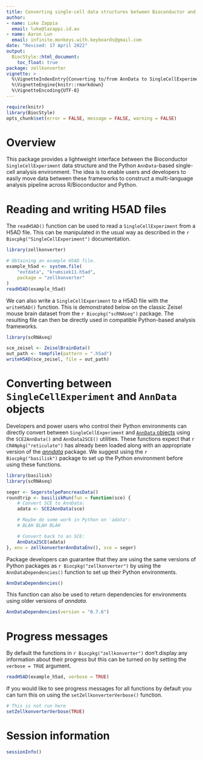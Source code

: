 ```yaml
---
title: Converting single-cell data structures between Bioconductor and Python
author: 
- name: Luke Zappia
  email: luke@lazappi.id.au
- name: Aaron Lun
  email: infinite.monkeys.with.keyboards@gmail.com
date: "Revised: 17 April 2022"
output:
  BiocStyle::html_document:
    toc_float: true
package: zellkonverter 
vignette: >
  %\VignetteIndexEntry{Converting to/from AnnData to SingleCellExperiments}
  %\VignetteEngine{knitr::rmarkdown}
  %\VignetteEncoding{UTF-8}    
---
```


```r
require(knitr)
library(BiocStyle)
opts_chunk$set(error = FALSE, message = FALSE, warning = FALSE)
```

Overview
========

This package provides a lightweight interface between the Bioconductor
`SingleCellExperiment` data structure and the Python `AnnData`-based single-cell
analysis environment. The idea is to enable users and developers to easily move
data between these frameworks to construct a multi-language analysis pipeline
across R/Bioconductor and Python.

Reading and writing H5AD files
==============================

The `readH5AD()` function can be used to read a `SingleCellExperiment` from a
H5AD file. This can be manipulated in the usual way as described in the
`r Biocpkg("SingleCellExperiment")` documentation.

```r
library(zellkonverter)

# Obtaining an example H5AD file.
example_h5ad <- system.file(
    "extdata", "krumsiek11.h5ad",
    package = "zellkonverter"
)
readH5AD(example_h5ad)
```

We can also write a `SingleCellExperiment` to a H5AD file with the
`writeH5AD()` function. This is demonstrated below on the classic Zeisel mouse
brain dataset from the `r Biocpkg("scRNAseq")` package. The resulting file can
then be directly used in compatible Python-based analysis frameworks.

```r
library(scRNAseq)

sce_zeisel <- ZeiselBrainData()
out_path <- tempfile(pattern = ".h5ad")
writeH5AD(sce_zeisel, file = out_path)
```

Converting between `SingleCellExperiment` and `AnnData` objects
===============================================================

Developers and power users who control their Python environments can directly
convert between `SingleCellExperiment` and
[`AnnData` objects](https://anndata.readthedocs.io/en/stable/) using the
`SCE2AnnData()` and `AnnData2SCE()` utilities. These functions expect that
`r CRANpkg("reticulate")` has already been loaded along with an appropriate
version of the [_anndata_](https://pypi.org/project/anndata/) package. We
suggest using the `r Biocpkg("basilisk")` package to set up the Python
environment before using these functions.

```r
library(basilisk)
library(scRNAseq)

seger <- SegerstolpePancreasData()
roundtrip <- basiliskRun(fun = function(sce) {
    # Convert SCE to AnnData:
    adata <- SCE2AnnData(sce)

    # Maybe do some work in Python on 'adata':
    # BLAH BLAH BLAH

    # Convert back to an SCE:
    AnnData2SCE(adata)
}, env = zellkonverterAnnDataEnv(), sce = seger)
```

Package developers can guarantee that they are using the same versions of Python
packages as `r Biocpkg("zellkonverter")` by using the `AnnDataDependencies()`
function to set up their Python environments.

```r
AnnDataDependencies()
```

This function can also be used to return dependencies for environments using
older versions of _anndata_.

```r
AnnDataDependencies(version = "0.7.6")
```

Progress messages
=================

By default the functions in `r Biocpkg("zellkonverter")` don't display any
information about their progress but this can be turned on by setting the
`verbose = TRUE` argument.

```r
readH5AD(example_h5ad, verbose = TRUE)
```

If you would like to see progress messages for all functions by default you can
turn this on using the `setZellkonverterVerbose()` function.

```r
# This is not run here
setZellkonverterVerbose(TRUE)
```

Session information
===================

```r
sessionInfo()
```
